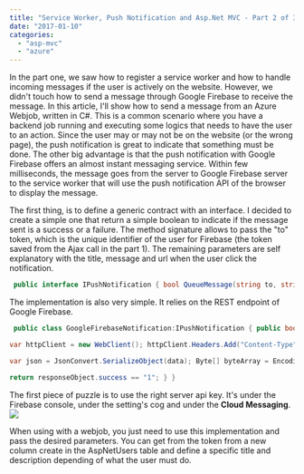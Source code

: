 ```yaml
---
title: "Service Worker, Push Notification and Asp.Net MVC - Part 2 of 3 Server Side"
date: "2017-01-10"
categories: 
  - "asp-mvc"
  - "azure"
---
```


In the part one, we saw how to register a service worker and how to handle incoming messages if the user is actively on the website. However, we didn't touch how to send a message through Google Firebase to receive the message. In this article, I'll show how to send a message from an Azure Webjob, written in C#. This is a common scenario where you have a backend job running and executing some logics that needs to have the user to an action. Since the user may or may not be on the website (or the wrong page), the push notification is great to indicate that something must be done. The other big advantage is that the push notification with Google Firebase offers an almost instant messaging service. Within few milliseconds, the message goes from the server to Google Firebase server to the service worker that will use the push notification API of the browser to display the message.

The first thing, is to define a generic contract with an interface. I decided to create a simple one that return a simple boolean to indicate if the message sent is a success or a failure. The method signature allows to pass the "to" token, which is the unique identifier of the user for Firebase (the token saved from the Ajax call in the part 1). The remaining parameters are self explanatory with the title, message and url when the user click the notification.


```csharp
 public interface IPushNotification { bool QueueMessage(string to, string title, string message, string urlNotificationClick); } 
```

The implementation is also very simple. It relies on the REST endpoint of Google Firebase.


```csharp
 public class GoogleFirebaseNotification:IPushNotification { public bool QueueMessage(string to, string title, string message, string urlNotificationClick) { if (string.IsNullOrEmpty(to)) { return false; } var serverApiKey = "SuperLongKeyHere"; var firebaseGoogleUrl = "https://fcm.googleapis.com/fcm/send";

var httpClient = new WebClient(); httpClient.Headers.Add("Content-Type", "application/json"); httpClient.Headers.Add(HttpRequestHeader.Authorization, "key=" + serverApiKey); var timeToLiveInSecond = 24 \* 60; // 1 day var data = new { to = to, data = new { notification = new { body = message, title = title, icon = "/Content/Images/Logos/BourseVirtuelle.png", url = urlNotificationClick } }, time\_to\_live = timeToLiveInSecond };

var json = JsonConvert.SerializeObject(data); Byte[] byteArray = Encoding.UTF8.GetBytes(json); var responsebytes = httpClient.UploadData(firebaseGoogleUrl, "POST", byteArray); string responsebody = Encoding.UTF8.GetString(responsebytes); dynamic responseObject = JsonConvert.DeserializeObject(responsebody);

return responseObject.success == "1"; } } 
```

The first piece of puzzle is to use the right server api key. It's under the Firebase console, under the setting's cog and under the **Cloud Messaging**. ![](images/ServerKeyFirebase-1024x415.png)

When using with a webjob, you just need to use this implementation and pass the desired parameters. You can get from the token from a new column create in the AspNetUsers table and define a specific title and description depending of what the user must do.
